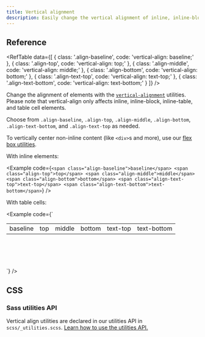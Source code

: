 ```yaml
---
title: Vertical alignment
description: Easily change the vertical alignment of inline, inline-block, inline-table, and table cell elements.
---
```


## Reference

<RefTable data={[
  {
    class: '.align-baseline',
    code: 'vertical-align: baseline;'
  },
  {
    class: '.align-top',
    code: 'vertical-align: top;'
  },
  {
    class: '.align-middle',
    code: 'vertical-align: middle;'
  },
  {
    class: '.align-bottom',
    code: 'vertical-align: bottom;'
  },
  {
    class: '.align-text-top',
    code: 'vertical-align: text-top;'
  },
  {
    class: '.align-text-bottom',
    code: 'vertical-align: text-bottom;'
  }
]} />

Change the alignment of elements with the [`vertical-alignment`](https://developer.mozilla.org/en-US/docs/Web/CSS/vertical-align) utilities. Please note that vertical-align only affects inline, inline-block, inline-table, and table cell elements.

Choose from `.align-baseline`, `.align-top`, `.align-middle`, `.align-bottom`, `.align-text-bottom`, and `.align-text-top` as needed.

To vertically center non-inline content (like `<div>`s and more), use our [flex box utilities]([[docsref:/utilities/flex#align-items]]).

With inline elements:

<Example code={`<span class="align-baseline">baseline</span>
<span class="align-top">top</span>
<span class="align-middle">middle</span>
<span class="align-bottom">bottom</span>
<span class="align-text-top">text-top</span>
<span class="align-text-bottom">text-bottom</span>`} />

With table cells:

<Example code={`<table style="height: 100px;">
    <tbody>
      <tr>
        <td class="align-baseline">baseline</td>
        <td class="align-top">top</td>
        <td class="align-middle">middle</td>
        <td class="align-bottom">bottom</td>
        <td class="align-text-top">text-top</td>
        <td class="align-text-bottom">text-bottom</td>
      </tr>
    </tbody>
  </table>`} />

## CSS

### Sass utilities API

Vertical align utilities are declared in our utilities API in `scss/_utilities.scss`. [Learn how to use the utilities API.]([[docsref:/utilities/api#using-the-api]])

<ScssDocs name="utils-vertical-align" file="scss/_utilities.scss" />
